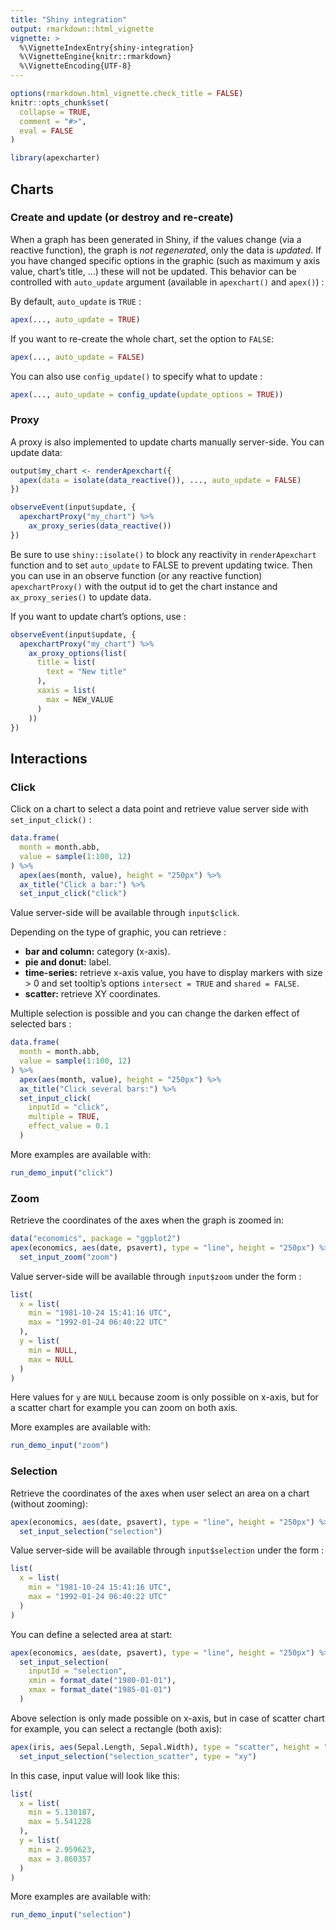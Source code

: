 ```yaml
---
title: "Shiny integration"
output: rmarkdown::html_vignette
vignette: >
  %\VignetteIndexEntry{shiny-integration}
  %\VignetteEngine{knitr::rmarkdown}
  %\VignetteEncoding{UTF-8}
---
```


```r
options(rmarkdown.html_vignette.check_title = FALSE)
knitr::opts_chunk$set(
  collapse = TRUE,
  comment = "#>", 
  eval = FALSE
)
```

```r
library(apexcharter)
```

## Charts

### Create and update (or destroy and re-create)

When a graph has been generated in Shiny, if the values change (via a reactive function), the graph is *not regenerated*, only the data is *updated*. If you have changed specific options in the graphic (such as maximum y axis value, chart's title, ...) these will not be updated. This behavior can be controlled with `auto_update` argument (available in `apexchart()` and `apex()`) :

By default, `auto_update` is `TRUE` :

```r
apex(..., auto_update = TRUE)
```

If you want to re-create the whole chart, set the option to `FALSE`:

```r
apex(..., auto_update = FALSE)
```

You can also use `config_update()` to specify what to update : 

```r
apex(..., auto_update = config_update(update_options = TRUE))
```


### Proxy 

A proxy is also implemented to update charts manually server-side. You can update data:

```r
output$my_chart <- renderApexchart({
  apex(data = isolate(data_reactive()), ..., auto_update = FALSE)
})

observeEvent(input$update, {
  apexchartProxy("my_chart") %>% 
    ax_proxy_series(data_reactive())
})
```

Be sure to use `shiny::isolate()` to block any reactivity in `renderApexchart` function and to set `auto_update` to FALSE to prevent updating twice.
Then you can use in an observe function (or any reactive function) `apexchartProxy()` with the output id to get the chart instance and `ax_proxy_series()` to update data.

If you want to update chart's options, use : 

```r
observeEvent(input$update, {
  apexchartProxy("my_chart") %>% 
    ax_proxy_options(list(
      title = list(
        text = "New title"
      ),
      xaxis = list(
        max = NEW_VALUE
      )
    ))
})
```



## Interactions

### Click

Click on a chart to select a data point and retrieve value server side with `set_input_click()` :

```r
data.frame(
  month = month.abb,
  value = sample(1:100, 12)
) %>% 
  apex(aes(month, value), height = "250px") %>% 
  ax_title("Click a bar:") %>% 
  set_input_click("click")
```

Value server-side will be available through `input$click`.

Depending on the type of graphic, you can retrieve :

 * **bar and column:** category (x-axis).
 * **pie and donut:** label.
 * **time-series:** retrieve x-axis value, you have to display markers
  with size > 0 and set tooltip's options `intersect = TRUE` and `shared = FALSE`.
 * **scatter:** retrieve XY coordinates.



Multiple selection is possible and you can change the darken effect of selected bars :


```r
data.frame(
  month = month.abb,
  value = sample(1:100, 12)
) %>% 
  apex(aes(month, value), height = "250px") %>% 
  ax_title("Click several bars:") %>% 
  set_input_click(
    inputId = "click", 
    multiple = TRUE, 
    effect_value = 0.1
  )
```



More examples are available with:

```r
run_demo_input("click")
```




### Zoom

Retrieve the coordinates of the axes when the graph is zoomed in:

```r
data("economics", package = "ggplot2")
apex(economics, aes(date, psavert), type = "line", height = "250px") %>% 
  set_input_zoom("zoom")
```

Value server-side will be available through `input$zoom` under the form :

```r
list(
  x = list(
    min = "1981-10-24 15:41:16 UTC",
    max = "1992-01-24 06:40:22 UTC"
  ),
  y = list(
    min = NULL,
    max = NULL
  )
)
```

Here values for `y` are `NULL` because zoom is only possible on x-axis, but for a scatter chart for example you can zoom on both axis.


More examples are available with:

```r
run_demo_input("zoom")
```



### Selection

Retrieve the coordinates of the axes when user select an area on a chart (without zooming):

```r
apex(economics, aes(date, psavert), type = "line", height = "250px") %>% 
  set_input_selection("selection")
```

Value server-side will be available through `input$selection` under the form :

```r
list(
  x = list(
    min = "1981-10-24 15:41:16 UTC",
    max = "1992-01-24 06:40:22 UTC"
  )
)
```

You can define a selected area at start:

```r
apex(economics, aes(date, psavert), type = "line", height = "250px") %>% 
  set_input_selection(
    inputId = "selection", 
    xmin = format_date("1980-01-01"), 
    xmax = format_date("1985-01-01")
  )
```


Above selection is only made possible on x-axis, but in case of scatter chart for example, you can select a rectangle (both axis):

```r
apex(iris, aes(Sepal.Length, Sepal.Width), type = "scatter", height = "250px") %>% 
  set_input_selection("selection_scatter", type = "xy")
```

In this case, input value will look like this:

```r
list(
  x = list(
    min = 5.130187,
    max = 5.541228
  ),
  y = list(
    min = 2.959623,
    max = 3.860357
  )
)
```


More examples are available with:

```r
run_demo_input("selection")
```
